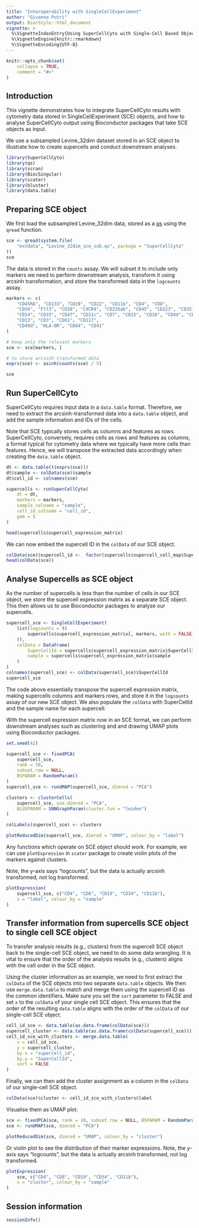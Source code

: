 ```yaml
---
title: "Interoperability with SingleCellExperiment"
author: "Givanna Putri"
output: BiocStyle::html_document
vignette: >
  %\VignetteIndexEntry{Using SuperCellCyto with Single-Cell Based Objects}
  %\VignetteEngine{knitr::rmarkdown}
  %\VignetteEncoding{UTF-8}
---
```


```r
knitr::opts_chunk$set(
    collapse = TRUE,
    comment = "#>"
)
```

## Introduction

This vignette demonstrates how to integrate SuperCellCyto results with 
cytometry data stored in SingleCellExperiment (SCE) objects,
and how to analyse SuperCellCyto output using Bioconductor packages that take 
SCE objects as input.

We use a subsampled Levine_32dim dataset stored in an SCE object to 
illustrate how to create supercells and conduct downstream analyses.

```r
library(SuperCellCyto)
library(qs)
library(scran)
library(BiocSingular)
library(scater)
library(bluster)
library(data.table)
```

## Preparing SCE object

We first load the subsampled Levine_32dim data, stored as a 
[qs](https://cran.r-project.org/web/packages/qs/index.html)
using the `qread` function.

```r
sce <- qread(system.file(
    "extdata", "Levine_32dim_sce_sub.qs", package = "SuperCellCyto"
))
sce
```
The data is stored in the `counts` assay.
We will subset it to include only markers we need to perform downstream 
analysis, transform it using arcsinh transformation, and store the transformed 
data in the `logcounts` assay.

```r
markers <- c(
    "CD45RA", "CD133", "CD19", "CD22", "CD11b", "CD4", "CD8",
    "CD34", "Flt3", "CD20", "CXCR4", "CD235ab", "CD45", "CD123", "CD321",
    "CD14", "CD33", "CD47", "CD11c", "CD7", "CD15", "CD16", "CD44", "CD38",
    "CD13", "CD3", "CD61", "CD117",
    "CD49d", "HLA-DR", "CD64", "CD41"
)

# keep only the relevant markers
sce <- sce[markers, ]

# to store arcsinh transformed data
exprs(sce) <- asinh(counts(sce) / 5)

sce
```

## Run SuperCellCyto

SuperCellCyto requires input data in a `data.table` format.
Therefore, we need to extract the arcsinh-transformed data into a 
`data.table` object, and add the sample information and IDs of the cells.

Note that SCE typically stores cells as columns and features as rows.
SuperCellCyto, conversely, requires cells as rows and features as columns, 
a format typical for cytometry data where we typically have more cells 
than features.
Hence, we will transpose the extracted data accordingly when creating the 
`data.table` object.

```r
dt <- data.table(t(exprs(sce)))
dt$sample <- colData(sce)$sample
dt$cell_id <- colnames(sce)

supercells <- runSuperCellCyto(
    dt = dt,
    markers = markers,
    sample_colname = "sample",
    cell_id_colname = "cell_id",
    gam = 5
)

head(supercells$supercell_expression_matrix)
```

We can now embed the supercell ID in the `colData` of our SCE object.

```r
colData(sce)$supercell_id <-  factor(supercells$supercell_cell_map$SuperCellID)
head(colData(sce))
```

## Analyse Supercells as SCE object

As the number of supercells is less than the number of cells in our SCE object,
we store the supercell expression matrix as a separate SCE object.
This then allows us to use Bioconductor packages to analyse our supercells.

```r
supercell_sce <- SingleCellExperiment(
    list(logcounts = t(
        supercells$supercell_expression_matrix[, markers, with = FALSE]
    )),
    colData = DataFrame(
        SuperCellId = supercells$supercell_expression_matrix$SuperCellId,
        sample = supercells$supercell_expression_matrix$sample
    )
)
colnames(supercell_sce) <- colData(supercell_sce)$SuperCellId
supercell_sce
```

The code above essentially transpose the supercell expression matrix, 
making supercells columns and markers rows,
and store it in the `logcounts` assay of our new SCE object.
We also populate the `colData` with SuperCellId and the sample name for 
each supercell.

With the supercell expression matrix now in an SCE format, we can perform 
downstream analyses such as clustering and and drawing UMAP plots using 
Bioconductor packages.

```r
set.seed(42)

supercell_sce <- fixedPCA(
    supercell_sce,
    rank = 10,
    subset.row = NULL,
    BSPARAM = RandomParam()
)
supercell_sce <- runUMAP(supercell_sce, dimred = "PCA")

clusters <- clusterCells(
    supercell_sce, use.dimred = "PCA",
    BLUSPARAM = SNNGraphParam(cluster.fun = "leiden")
)

colLabels(supercell_sce) <- clusters

plotReducedDim(supercell_sce, dimred = "UMAP", colour_by = "label")
```

Any functions which operate on SCE object should work.
For example, we can use `plotExpression` in `scater` package to 
create violin plots of the markers against clusters.

Note, the y-axis says "logcounts", but the data is actually arcsinh 
transformed, not log transformed.

```r
plotExpression(
    supercell_sce, c("CD4", "CD8", "CD19", "CD34", "CD11b"),
    x = "label", colour_by = "sample"
)
```

## Transfer information from supercells SCE object to single cell SCE object

To transfer analysis results (e.g., clusters) from the supercell SCE object 
back to the single-cell SCE object, we need to do some data wrangling.
It is vital to ensure that the order of the analysis results (e.g., clusters)
aligns with the cell order in the SCE object.

Using the cluster information as an example, we need to first extract 
the `colData` of the SCE objects into two separate `data.table` objects.
We then use `merge.data.table` to match and merge them using the supercell 
ID as the common identifiers.
Make sure you set the `sort` parameter to FALSE and set `x` to the `colData` 
of your single cell SCE object.
This ensures that the order of the resulting `data.table` aligns with the 
order of the `colData` of our single-cell SCE object.

```r
cell_id_sce <- data.table(as.data.frame(colData(sce)))
supercell_cluster <- data.table(as.data.frame(colData(supercell_sce)))
cell_id_sce_with_clusters <- merge.data.table(
    x = cell_id_sce,
    y = supercell_cluster,
    by.x = "supercell_id",
    by.y = "SuperCellId",
    sort = FALSE
)
```

Finally, we can then add the cluster assignment as a column in the 
`colData` of our single-cell SCE object.

```r
colData(sce)$cluster <- cell_id_sce_with_clusters$label
```

Visualise them as UMAP plot.

```r
sce <- fixedPCA(sce, rank = 10, subset.row = NULL, BSPARAM = RandomParam())
sce <- runUMAP(sce, dimred = "PCA")

plotReducedDim(sce, dimred = "UMAP", colour_by = "cluster")

```

Or violin plot to see the distribution of their marker expressions.
Note, the y-axis says "logcounts", but the data is actually arcsinh 
transformed, not log transformed.

```r
plotExpression(
    sce, c("CD4", "CD8", "CD19", "CD34", "CD11b"),
    x = "cluster", colour_by = "sample"
)
```


## Session information

```r
sessionInfo()
```



